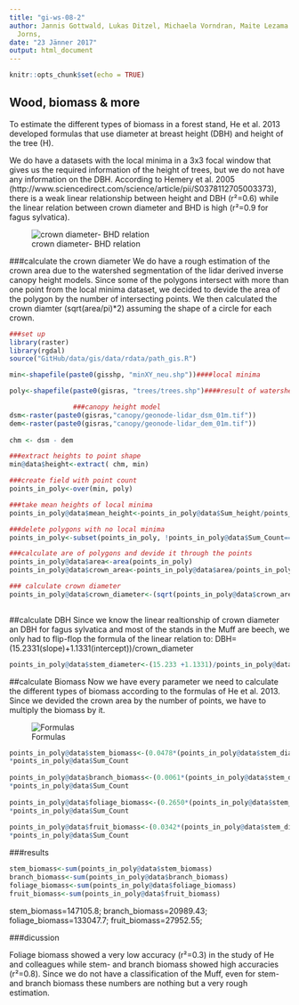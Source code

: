 ```yaml
---
title: "gi-ws-08-2"
author: Jannis Gottwald, Lukas Ditzel, Michaela Vorndran, Maite Lezama Valdez, Alexander
  Jorns,
date: "23 Jänner 2017"
output: html_document
---
```


```r
knitr::opts_chunk$set(echo = TRUE)
```

## Wood, biomass & more
To estimate the different types of biomass in a forest stand, He et al. 2013 developed formulas that use diameter at breast height (DBH) and height of the tree (H).


We do have a datasets with the local minima in a 3x3 focal window that gives us the required information of the height of trees, but we do not have any information on the DBH. According to Hemery et al. 2005 (http://www.sciencedirect.com/science/article/pii/S0378112705003373), there is a weak linear relationship between height and DBH (r²=0.6) while the linear relation between crown diameter and BHD is high (r²=0.9 for fagus sylvatica).

![crown diameter- BHD relation](crown_diameter_relation.JPG)


###calculate the crown diameter
We do have a rough estimation of the crown area due to the watershed segmentation of the lidar derived inverse canopy height models. Since some of the polygons intersect with more than one point from the local minima dataset, we decided to devide the area of the polygon by the number of intersecting points. We then calculated the crown diamter (sqrt(area/pi)*2) assuming the shape of a circle for each crown.

```r

###set up
library(raster)
library(rgdal)
source("GitHub/data/gis/data/rdata/path_gis.R")

min<-shapefile(paste0(gisshp, "minXY_neu.shp"))####local minima

poly<-shapefile(paste0(gisras, "trees/trees.shp")####result of watershed segmentation

                ###canopy height model            
dsm<-raster(paste0(gisras,"canopy/geonode-lidar_dsm_01m.tif"))
dem<-raster(paste0(gisras,"canopy/geonode-lidar_dem_01m.tif"))
                
chm <- dsm - dem

###extract heights to point shape
min@data$height<-extract( chm, min)

###create field with point count
points_in_poly<-over(min, poly)

###take mean heights of local minima
points_in_poly@data$mean_height<-points_in_poly@data$Sum_height/points_in_poly@data$Sum_Count

###delete polygons with no local minima
points_in_poly<-subset(points_in_poly, !points_in_poly@data$Sum_Count==0)

###calculate are of polygons and devide it through the points                
points_in_poly@data$area<-area(points_in_poly)
points_in_poly@data$crown_area<-points_in_poly@data$area/points_in_poly@data$Sum_Count

### calculate crown diameter                
points_in_poly@data$crown_diameter<-(sqrt(points_in_poly@data$crown_area/pi))*2
                


```

##calculate DBH
Since we know the linear realtionship of crown diameter an DBH for fagus sylvatica and most of the stands in the Muff are beech, we only had to flip-flop the formula of the linear relation to: DBH=(15.2331(slope)+1.1331(intercept))/crown_diameter
```r
points_in_poly@data$stem_diameter<-(15.233 +1.1331)/points_in_poly@data$crown_diameter
```

##calculate Biomass
Now we have every parameter we need to calculate the different types of biomass according to the formulas of He et al. 2013. Since we devided the crown area by the number of points, we have to multiply the biomass by it.

![Formulas](formula.JPG)
```r
         
points_in_poly@data$stem_biomass<-(0.0478*(points_in_poly@data$stem_diameter^2*points_in_poly@data$mean_height)^0.8665)
*points_in_poly@data$Sum_Count
                
points_in_poly@data$branch_biomass<-(0.0061*(points_in_poly@data$stem_diameter^2*points_in_poly@data$mean_height)^0.8905)
*points_in_poly@data$Sum_Count
                
points_in_poly@data$foliage_biomass<-(0.2650*(points_in_poly@data$stem_diameter^2*points_in_poly@data$mean_height)^0.4701)
*points_in_poly@data$Sum_Count
                
points_in_poly@data$fruit_biomass<-(0.0342*(points_in_poly@data$stem_diameter^2*points_in_poly@data$mean_height)^0.5779)
*points_in_poly@data$Sum_Count

````


###results
```r
stem_biomass<-sum(points_in_poly@data$stem_biomass)
branch_biomass<-sum(points_in_poly@data$branch_biomass)
foliage_biomass<-sum(points_in_poly@data$foliage_biomass)
fruit_biomass<-sum(points_in_poly@data$fruit_biomass)
````

stem_biomass=147105.8; 
branch_biomass=20989.43;
foliage_biomass=133047.7;
fruit_biomass=27952.55;

###dicussion

 Foliage biomass showed a very low accuracy (r²=0.3) in the study of He and colleagues while stem- and branch biomass showed high accuracies (r²=0.8). Since we do not have a classification of the Muff, even for stem- and branch biomass these numbers are nothing but a very rough estimation.

